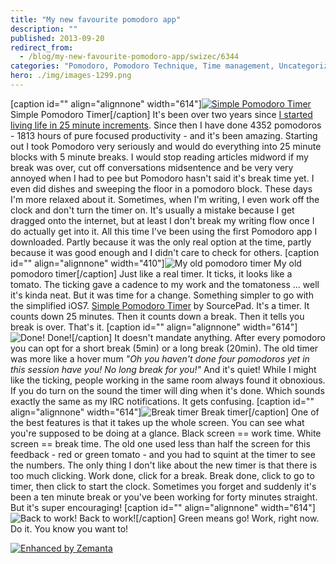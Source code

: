 ```yaml
---
title: "My new favourite pomodoro app"
description: ""
published: 2013-09-20
redirect_from:
  - /blog/my-new-favourite-pomodoro-app/swizec/6344
categories: "Pomodoro, Pomodoro Technique, Time management, Uncategorized"
hero: ./img/images-1299.png
---
```


\[caption id="" align="alignnone" width="614"][![Simple Pomodoro Timer](./img/images-1299.png "Simple Pomodoro Timer")](https://itunes.apple.com/us/app/simple-pomodoro-timer/id496191025?mt=8) Simple Pomodoro Timer\[/caption] It's been over two years since [I started living life in 25 minute increments](http://swizec.com/blog/living-life-in-25min-increments/swizec/1859). Since then I have done 4352 pomodoros - 1813 hours of pure focused productivity - and it's been amazing. Starting out I took Pomodoro very seriously and would do everything into 25 minute blocks with 5 minute breaks. I would stop reading articles midword if my break was over, cut off conversations midsentence and be very very annoyed when I had to pee but Pomodoro hasn't said it's break time yet. I even did dishes and sweeping the floor in a pomodoro block. These days I'm more relaxed about it. Sometimes, when I'm writing, I even work off the clock and don't turn the timer on. It's usually a mistake because I get dragged onto the internet, but at least I don't break my writing flow once I do actually get into it. All this time I've been using the first Pomodoro app I downloaded. Partly because it was the only real option at the time, partly because it was good enough and I didn't care to check for others. \[caption id="" align="alignnone" width="410"]![My old pomodoro timer](./img/images-1298.png "My old pomodoro timer") My old pomodoro timer\[/caption] Just like a real timer. It ticks, it looks like a tomato. The ticking gave a cadence to my work and the tomatoness ... well it's kinda neat. But it was time for a change. Something simpler to go with the simplified iOS7. [Simple Pomodoro Timer](https://itunes.apple.com/us/app/simple-pomodoro-timer/id496191025?mt=8) by SourcePad. It's a timer. It counts down 25 minutes. Then it counts down a break. Then it tells you break is over. That's it. \[caption id="" align="alignnone" width="614"]![Done!](./img/images-1300.png "Done!") Done!\[/caption] It doesn't mandate anything. After every pomodoro you can opt for a short break (5min) or a long break (20min). The old timer was more like a hover mum _"Oh you haven't done four pomodoros yet in this session have you! No long break for you!"_ And it's quiet! While I might like the ticking, people working in the same room always found it obnoxious. If you do turn on the sound the timer will ding when it's done. Which sounds exactly the same as my IRC notifications. It gets confusing. \[caption id="" align="alignnone" width="614"]![Break timer](./img/images-1301.png "Break timer") Break timer\[/caption] One of the best features is that it takes up the whole screen. You can see what you're supposed to be doing at a glance. Black screen == work time. White screen == break time. The old one used less than half the screen for this feedback - red or green tomato - and you had to squint at the timer to see the numbers. The only thing I don't like about the new timer is that there is too much clicking. Work done, click for a break. Break done, click to go to timer, then click to start the clock. Sometimes you forget and suddenly it's been a ten minute break or you've been working for forty minutes straight. But it's super encouraging! \[caption id="" align="alignnone" width="614"]![Back to work!](./img/images-1302.png "Back to work!") Back to work!\[/caption] Green means go! Work, right now. Do it. You know you want to!

[![Enhanced by Zemanta](http://img.zemanta.com/zemified_e.png?x-id=deaf5cf6-8886-4020-8eba-6923e3202da0)](http://www.zemanta.com/?px "Enhanced by Zemanta")
